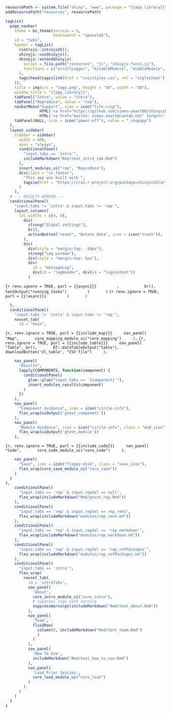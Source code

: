 ```r
resourcePath <- system.file("shiny", "www", package = "{{app_library}}")
addResourcePath("resources", resourcePath)

tagList(
  page_navbar(
    theme = bs_theme(version = 5,
                     bootswatch = "spacelab"),
    id = "tabs",
    header = tagList(
      rintrojs::introjsUI(),
      shinyjs::useShinyjs(),
      shinyjs::extendShinyjs(
        script = file.path("resources", "js", "shinyjs-funcs.js"),
        functions = c("scrollLogger", "disableModule", "enableModule", "runOnEnter")
      ),
      tags$head(tags$link(href = "css/styles.css", rel = "stylesheet"),
    )),
    title = img(src = "logo.png", height = "50", width = "50"),
    window_title = "{{app_library}}",
    tabPanel("Intro", value = "intro"),
    tabPanel("Reproduce", value = "rep"),
    navbarMenu("Support", icon = icon("life-ring"),
               HTML('<a href="https://github.com/simon-smart88/shinyscholar/issues" target="_blank">GitHub Issues</a>'),
               HTML('<a href="mailto: simon.smart@cantab.net" target="_blank">Send Email</a>')),
    tabPanel(NULL, icon = icon("power-off"), value = "_stopapp")
  ),
  layout_sidebar(
    sidebar = sidebar(
      width = 400,
      open = "always",
      conditionalPanel(
        "input.tabs == 'intro'",
        includeMarkdown("Rmd/text_intro_tab.Rmd")
      ),
      insert_modules_ui("rep", "Reproduce"),
      div(class = "ss_footer",
        "This app was built with ",
        tags$a(href = "https://cran.r-project.org/package=shinyscholar", target = "_blank", "shinyscholar")
      )
    ),
  # --- RESULTS WINDOW ---
  conditionalPanel(
    "input.tabs != 'intro' & input.tabs != 'rep'",
    layout_columns(
      col_widths = c(4, 8),
        div(
          strong("Global settings"),
          br(),
          actionButton("reset", "Delete data", icon = icon("trash")),
        ),
        div(
          div(style = "margin-top: -10px"),
          strong("Log window"),
          div(style = "margin-top: 5px"),
          div(
            id = "messageLog",
            div(id = "logHeader", div(id = "logContent"))
          )
```
```{r renv.ignore = TRUE, purl = {{async}}}
        ,
          br(),
          textOutput("running_tasks")
        )
      )
```
```{r renv.ignore = TRUE, purl = {{!async}}}
        )
      )
```
```r
  ),
  conditionalPanel(
    "input.tabs != 'intro' & input.tabs != 'rep'",
    navset_tab(
      id = "main",
```
```{r, renv.ignore = TRUE, purl = {{include_map}}}
    nav_panel(
      "Map",
      core_mapping_module_ui("core_mapping")
    ),
```
```{r, renv.ignore = TRUE, purl = {{include_table}}}
    nav_panel(
      "Table", br(),
      DT::dataTableOutput("table"),
      downloadButton('dl_table', "CSV file")
    ),
```
```r
    nav_panel(
      "Results",
      lapply(COMPONENTS, function(component) {
        conditionalPanel(
          glue::glue("input.tabs == '{component}'"),
          insert_modules_results(component)
        )
      })
    ),
    nav_panel(
      "Component Guidance", icon = icon("circle-info"),
      flex_wrap(uiOutput('gtext_component'))
    ),
    nav_panel(
      "Module Guidance", icon = icon("circle-info", class = "mod_icon"),
      flex_wrap(uiOutput('gtext_module'))
    ),
```
```{r, renv.ignore = TRUE, purl = {{include_code}}}
    nav_panel(
      "Code",
      core_code_module_ui("core_code")
    ),
```
```r
    nav_panel(
      "Save", icon = icon("floppy-disk", class = "save_icon"),
      flex_wrap(core_save_module_ui("core_save"))
    )
  )
),
    conditionalPanel(
      "input.tabs == 'rep' & input.repSel == null",
      flex_wrap(includeMarkdown("Rmd/gtext_rep.Rmd"))
    ),
    conditionalPanel(
      "input.tabs == 'rep' & input.repSel == rep_renv",
      flex_wrap(includeMarkdown("modules/rep_renv.md"))
    ),
    conditionalPanel(
      "input.tabs == 'rep' & input.repSel == 'rep_markdown'",
      flex_wrap(includeMarkdown("modules/rep_markdown.md"))
    ),
    conditionalPanel(
      "input.tabs == 'rep' & input.repSel == 'rep_refPackages'",
      flex_wrap(includeMarkdown("modules/rep_refPackages.md"))
    ),
    conditionalPanel(
      "input.tabs == 'intro'",
      flex_wrap(
        navset_tab(
          id = 'introTabs',
          nav_panel(
            'About',
            core_intro_module_ui("core_intro"),
            # suppress logo path warning
            suppressWarnings(includeMarkdown("Rmd/text_about.Rmd"))
          ),
          nav_panel(
            'Team',
            fluidRow(
              column(8, includeMarkdown("Rmd/text_team.Rmd")
              )
            )
          ),
          nav_panel(
            'How To Use',
            includeMarkdown("Rmd/text_how_to_use.Rmd")
          ),
          nav_panel(
            'Load Prior Session',
            core_load_module_ui("core_load")
          )
        )
      )
    )
  )
)

```

